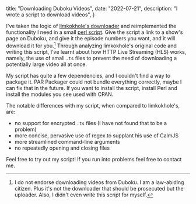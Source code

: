   title: "Downloading Duboku Videos",
  date: "2022-07-21",
  description: "I wrote a script to download videos",
}

I've taken the logic of [limkokhole's
downloader](https://github.com/limkokhole/duboku-downloader/) and reimplemented
the functionality I need in a small [perl
script](https://github.com/mizlan/duboku-dl). Give the script a link to a
show's page on Duboku, and give it the episode numbers you want, and it will
download it for you.[^1] Through analyzing limkokhole's original code and writing
this script, I've learnt about how HTTP Live Streaming (HLS) works, namely, the
use of small `.ts` files to prevent the need of downloading a potentially large
video all at once.

[^1]: I do not endorse downloading videos from Duboku. I am a law-abiding
  citizen. Plus it's not the downloader that should be prosecuted but the
  uploader. Also, I didn't even write this script for myself.

My script has quite a few dependencies, and I couldn't find a way to package
it. PAR Packager could not bundle everything correctly, maybe I can fix that in
the future. If you want to install the script, install Perl and install the
modules you see used with CPAN.

The notable differences with my script, when compared to limkokhole's, are:

- no support for encrypted `.ts` files (I have not found that to be a problem)
- more concise, pervasive use of regex to supplant his use of CalmJS
- more streamlined command-line arguments
- no repeatedly opening and closing files

Feel free to try out my script! If you run into problems feel free to contact me.
